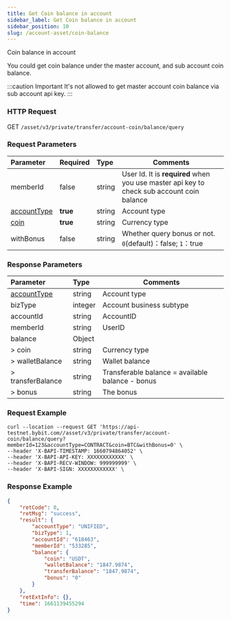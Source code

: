 ```yaml
---
title: Get Coin balance in account
sidebar_label: Get Coin balance in account
sidebar_position: 10
slug: /account-asset/coin-balance
---
```

Coin balance in account

You could get coin balance under the master account, and sub account coin balance.

:::caution Important
It's not allowed to get master account coin balance via sub account api key.
:::

### HTTP Request
GET `/asset/v3/private/transfer/account-coin/balance/query`

### Request Parameters
| Parameter | Required | Type | Comments|
|:----- |:-------|:-----|------ |
|memberId|false |string |User Id. It is <b>required</b> when you use master api key to check sub account coin balance |
|[accountType](enum#accounttype)|<b>true</b> |string |Account type |
|[coin](enum#coin) |<b>true</b> |string |Currency type |
|withBonus|false |string |Whether query bonus or not. `0`(default)：false; `1`：true |

### Response Parameters
| Parameter | Type | Comments|
|:----- |:-----|----- |
|[accountType](enum#accounttype) |string |Account type|
|bizType |integer |Account business subtype|
|accountId |string |AccountID|
|memberId |string |UserID|
|balance |Object ||
|> coin |string |Currency type|
|> walletBalance |string |Wallet balance|
|> transferBalance |string |Transferable balance = available balance - bonus|
|> bonus |string |The bonus|

### Request Example

```http
curl --location --request GET 'https://api-testnet.bybit.com//asset/v3/private/transfer/account-coin/balance/query?memberId=123&accountType=CONTRACT&coin=BTC&withBonus=0' \
--header 'X-BAPI-TIMESTAMP: 1660794864052' \
--header 'X-BAPI-API-KEY: XXXXXXXXXXXX' \
--header 'X-BAPI-RECV-WINDOW: 999999999' \
--header 'X-BAPI-SIGN: XXXXXXXXXXXX' \
```

### Response Example

```json
{
    "retCode": 0,
    "retMsg": "success",
    "result": {
        "accountType": "UNIFIED",
        "bizType": 1,
        "accountId": "618463",
        "memberId": "533285",
        "balance": {
            "coin": "USDT",
            "walletBalance": "1847.9874",
            "transferBalance": "1847.9874",
            "bonus": "0"
        }
    },
    "retExtInfo": {},
    "time": 1661139455294
}
```
